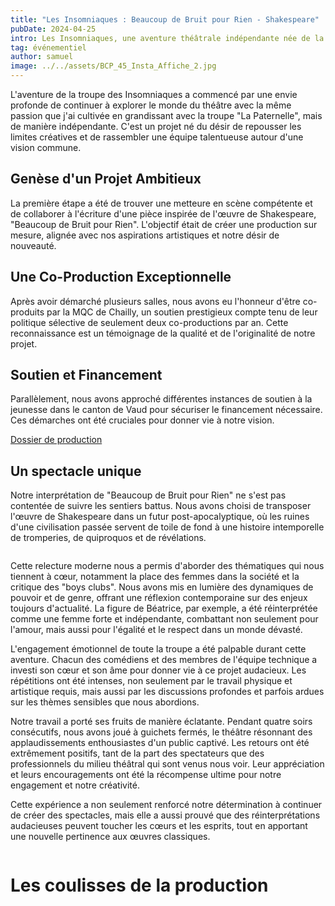 ```yaml
---
title: "Les Insomniaques : Beaucoup de Bruit pour Rien - Shakespeare"
pubDate: 2024-04-25
intro: Les Insomniaques, une aventure théâtrale indépendante née de la passion et de la créativité, mêlant Shakespeare et innovation scénique. Découvrez mon rôle dans cette production unique.
tag: événementiel
author: samuel
image: ../../assets/BCP_45_Insta_Affiche_2.jpg
---
```


L'aventure de la troupe des Insomniaques a commencé par une envie profonde de continuer à explorer le monde du théâtre avec la même passion que j'ai cultivée en grandissant avec la troupe "La Paternelle", mais de manière indépendante. C'est un projet né du désir de repousser les limites créatives et de rassembler une équipe talentueuse autour d'une vision commune.

## Genèse d'un Projet Ambitieux

La première étape a été de trouver une metteure en scène compétente et de collaborer à l'écriture d'une pièce inspirée de l'œuvre de Shakespeare, "Beaucoup de Bruit pour Rien". L'objectif était de créer une production sur mesure, alignée avec nos aspirations artistiques et notre désir de nouveauté.

## Une Co-Production Exceptionnelle

Après avoir démarché plusieurs salles, nous avons eu l'honneur d'être co-produits par la MQC de Chailly, un soutien prestigieux compte tenu de leur politique sélective de seulement deux co-productions par an. Cette reconnaissance est un témoignage de la qualité et de l'originalité de notre projet.
<Image src={affiche} width={300} alt="" />
## Soutien et Financement

Parallèlement, nous avons approché différentes instances de soutien à la jeunesse dans le canton de Vaud pour sécuriser le financement nécessaire. Ces démarches ont été cruciales pour donner vie à notre vision.

[Dossier de production](https://portfolio.kuasar.xyz/dossier-prod.pdf)

## Un spectacle unique

Notre interprétation de "Beaucoup de Bruit pour Rien" ne s'est pas contentée de suivre les sentiers battus. Nous avons choisi de transposer l'œuvre de Shakespeare dans un futur post-apocalyptique, où les ruines d'une civilisation passée servent de toile de fond à une histoire intemporelle de tromperies, de quiproquos et de révélations.

<div style="display: flex; justify-content: space-between;">
  <Image src={spectacle1} width={300} alt="" />
  <Image src={spectacle2} width={300} alt="" />
</div>

Cette relecture moderne nous a permis d'aborder des thématiques qui nous tiennent à cœur, notamment la place des femmes dans la société et la critique des "boys clubs". Nous avons mis en lumière des dynamiques de pouvoir et de genre, offrant une réflexion contemporaine sur des enjeux toujours d'actualité. La figure de Béatrice, par exemple, a été réinterprétée comme une femme forte et indépendante, combattant non seulement pour l'amour, mais aussi pour l'égalité et le respect dans un monde dévasté.

L'engagement émotionnel de toute la troupe a été palpable durant cette aventure. Chacun des comédiens et des membres de l'équipe technique a investi son cœur et son âme pour donner vie à ce projet audacieux. Les répétitions ont été intenses, non seulement par le travail physique et artistique requis, mais aussi par les discussions profondes et parfois ardues sur les thèmes sensibles que nous abordions.

Notre travail a porté ses fruits de manière éclatante. Pendant quatre soirs consécutifs, nous avons joué à guichets fermés, le théâtre résonnant des applaudissements enthousiastes d'un public captivé. Les retours ont été extrêmement positifs, tant de la part des spectateurs que des professionnels du milieu théâtral qui sont venus nous voir. Leur appréciation et leurs encouragements ont été la récompense ultime pour notre engagement et notre créativité.

Cette expérience a non seulement renforcé notre détermination à continuer de créer des spectacles, mais elle a aussi prouvé que des réinterprétations audacieuses peuvent toucher les cœurs et les esprits, tout en apportant une nouvelle pertinence aux œuvres classiques.

<div style="display: flex; justify-content: space-between;">
  <Image src={afficheAntoine} width={300}  alt="" />
  <Image src={afficheAurane} width={300}  alt="" />
</div>

# Les coulisses de la production

<ImageGallery folder="larev" />
